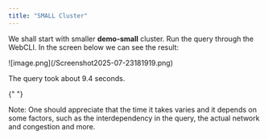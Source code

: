 ```yaml
---
title: "SMALL Cluster"
---
```


We shall start with smaller **demo-small** cluster. Run the query through the WebCLI. In the screen below we can see the result:

<Frame caption="Query for demo-small.">
  ![image.png](/Screenshot2025-07-23181919.png)
</Frame>

The query took about 9.4 seconds.

<Note>
  {" "}

  Note: One should appreciate that the time it takes varies and it depends on some factors, such as the interdependency in the query, the actual network and congestion and more.
</Note>